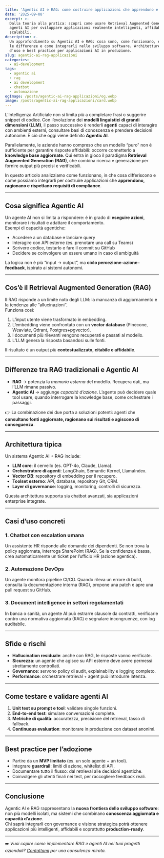 ```yaml
---
title: 'Agentic AI e RAG: come costruire applicazioni che apprendono e ragionano'
date: '2025-09-08'
excerpt: >-
  Dalla teoria alla pratica: scopri come usare Retrieval Augmented Generation e
  agenti AI per sviluppare applicazioni realmente intelligenti, affidabili e
  scalabili.
description: >-
  Un approfondimento su Agentic AI e RAG: cosa sono, come funzionano, quali sono
  le differenze e come integrarli nello sviluppo software. Architetture, casi
  d’uso e best practice per applicazioni AI in produzione.
slug: agentic-ai-rag-applicazioni
categories:
  - ai-development
tags:
  - agentic ai
  - rag
  - ai development
  - chatbot
  - automazione
ogImage: /posts/agentic-ai-rag-applicazioni/og.webp
image: /posts/agentic-ai-rag-applicazioni/card.webp
---
```


L’Intelligenza Artificiale non si limita più a completare frasi o suggerire snippet di codice. Con l’evoluzione dei **modelli linguistici di grandi dimensioni (LLM)**, il passo successivo è renderli **agenti** capaci di interagire con ambienti esterni, consultare basi di conoscenza e prendere decisioni autonome. È ciò che oggi viene definito **Agentic AI**.

Parallelamente, le aziende hanno compreso che un modello “puro” non è sufficiente per garantire risposte affidabili: occorre connetterlo a **knowledge base aggiornate**. Qui entra in gioco il paradigma **Retrieval Augmented Generation (RAG)**, che combina ricerca e generazione per fornire output più precisi e verificabili.

In questo articolo analizziamo come funzionano, in che cosa differiscono e come possiamo integrarli per costruire applicazioni che **apprendono, ragionano e rispettano requisiti di compliance**.

---

## Cosa significa Agentic AI

Un agente AI non si limita a rispondere: è in grado di **eseguire azioni**, monitorare i risultati e adattare il comportamento.  
Esempi di capacità agentiche:
- Accedere a un database e lanciare query  
- Interagire con API esterne (es. prenotare una call su Teams)  
- Scrivere codice, testarlo e fare il commit su GitHub  
- Decidere se coinvolgere un essere umano in caso di ambiguità  

La logica non è più “input → output”, ma **ciclo percezione–azione–feedback**, ispirato ai sistemi autonomi.

---

## Cos’è il Retrieval Augmented Generation (RAG)

Il RAG risponde a un limite noto degli LLM: la mancanza di aggiornamento e la tendenza alle “allucinazioni”.  
Funziona così:
1. L’input utente viene trasformato in embedding.  
2. L’embedding viene confrontato con un **vector database** (Pinecone, Weaviate, Qdrant, Postgres+pgvector).  
3. I documenti più rilevanti vengono recuperati e passati al modello.  
4. L’LLM genera la risposta basandosi sulle fonti.  

Il risultato è un output più **contestualizzato, citabile e affidabile**.

---

## Differenze tra RAG tradizionali e Agentic AI

- **RAG** → potenzia la *memoria esterna* del modello. Recupera dati, ma l’LLM rimane passivo.  
- **Agentic AI** → aggiunge *capacità d’azione*. L’agente può decidere quale tool usare, quando interrogare la knowledge base, come orchestrare i passaggi.  

👉 La combinazione dei due porta a soluzioni potenti: agenti che **consultano fonti aggiornate, ragionano sui risultati e agiscono di conseguenza**.

---

## Architettura tipica

Un sistema Agentic AI + RAG include:

- **LLM core**: il cervello (es. GPT-4o, Claude, Llama).  
- **Orchestratore di agenti**: LangChain, Semantic Kernel, LlamaIndex.  
- **Vector DB**: repository di embedding per il recupero.  
- **Toolset esterno**: API, database, repository Git, CRM.  
- **Layer di governance**: logging, monitoring, controlli di sicurezza.  

Questa architettura supporta sia chatbot avanzati, sia applicazioni enterprise integrate.

---

## Casi d’uso concreti

### 1. Chatbot con escalation umana
Un assistente HR risponde alle domande dei dipendenti. Se non trova la policy aggiornata, interroga SharePoint (RAG). Se la confidenza è bassa, crea automaticamente un ticket per l’ufficio HR (azione agentica).

### 2. Automazione DevOps
Un agente monitora pipeline CI/CD. Quando rileva un errore di build, consulta la documentazione interna (RAG), propone una patch e apre una pull request su GitHub.

### 3. Document intelligence in settori regolamentati
In banca o sanità, un agente AI può estrarre clausole da contratti, verificarle contro una normativa aggiornata (RAG) e segnalare incongruenze, con log auditabile.

---

## Sfide e rischi

- **Hallucination residuale**: anche con RAG, le risposte vanno verificate.  
- **Sicurezza**: un agente che agisce su API esterne deve avere permessi strettamente controllati.  
- **Governance**: servono policy di audit, explainability e logging completo.  
- **Performance**: orchestrare retrieval + agent può introdurre latenza.  

---

## Come testare e validare agenti AI

1. **Unit test su prompt e tool**: validare singole funzioni.  
2. **End-to-end test**: simulare conversazioni complete.  
3. **Metriche di qualità**: accuratezza, precisione del retrieval, tasso di fallback.  
4. **Continuous evaluation**: monitorare in produzione con dataset anonimi.  

---

## Best practice per l’adozione

- Partire da un **MVP limitato** (es. un solo agente + un tool).  
- Integrare **guardrail**: limiti di azione, whitelist di API.  
- Documentare tutto il flusso: dal retrieval alle decisioni agentiche.  
- Coinvolgere gli utenti finali nei test, per raccogliere feedback reali.  

---

## Conclusione

Agentic AI e RAG rappresentano la **nuova frontiera dello sviluppo software**: non più modelli isolati, ma sistemi che combinano **conoscenza aggiornata e capacità d’azione**.  
Chi saprà integrarli con governance e visione strategica potrà ottenere applicazioni più intelligenti, affidabili e soprattutto **production-ready**.

---

➡️ *Vuoi capire come implementare RAG e agenti AI nei tuoi progetti aziendali? [Contattami](/contact) per una consulenza mirata.*
